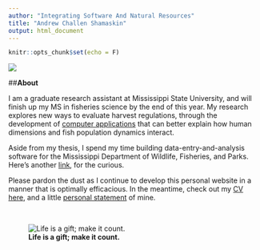 ```yaml
---
author: "Integrating Software And Natural Resources"
title: "Andrew Challen Shamaskin"
output: html_document
---
```


```r
knitr::opts_chunk$set(echo = F)
```

![](figure/AndrewShamaskin_Photo.png)

##**About** 

I am a graduate research assistant at Mississippi State University, and will finish up my MS in fisheries science by the end of this year.  My research explores new ways to evaluate harvest regulations, through the development of [computer applications](https://acshamaskin.shinyapps.io/YPR_DN/) that can better explain how human dimensions and fish population dynamics interact. 

Aside from my thesis, I spend my time building data-entry-and-analysis software for the Mississippi Department of Wildlife, Fisheries, and Parks.  Here's another [link](https://acshamaskin.github.io/figure/The End Parenthesis- How a Fisheries Student Tackled Programming.pdf), for the curious.

Please pardon the dust as I continue to develop this personal website in a manner that is optimally efficacious.  In the meantime, check out my [CV here](https://acshamaskin.github.io/figure/Andrew Challen Shamaskin CV .pdf), and a little [personal statement](https://acshamaskin.github.io/figure/Andrew Shamaskin Personal Statement.pdf) of mine.  

<br>


![**Life is a gift; make it count.**](figure/Shamaskin_Flathead.png)




